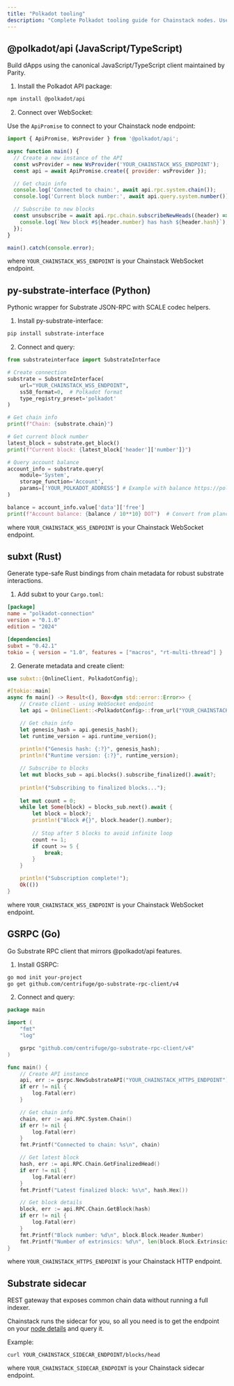 ```yaml
---
title: "Polkadot tooling"
description: "Complete Polkadot tooling guide for Chainstack nodes. Use @polkadot/api, py-substrate-interface, subxt, GSRPC, and Substrate sidecar for Polkadot development."
---
```


## @polkadot/api (JavaScript/TypeScript)

Build dApps using the canonical JavaScript/TypeScript client maintained by Parity.

1. Install the Polkadot API package:

```bash
npm install @polkadot/api
```

2. Connect over WebSocket:

Use the `ApiPromise` to connect to your Chainstack node endpoint:

```javascript
import { ApiPromise, WsProvider } from '@polkadot/api';

async function main() {
  // Create a new instance of the API
  const wsProvider = new WsProvider('YOUR_CHAINSTACK_WSS_ENDPOINT');
  const api = await ApiPromise.create({ provider: wsProvider });

  // Get chain info
  console.log('Connected to chain:', await api.rpc.system.chain());
  console.log('Current block number:', await api.query.system.number());

  // Subscribe to new blocks
  const unsubscribe = await api.rpc.chain.subscribeNewHeads((header) => {
    console.log(`New block #${header.number} has hash ${header.hash}`);
  });
}

main().catch(console.error);
```

where `YOUR_CHAINSTACK_WSS_ENDPOINT` is your Chainstack WebSocket endpoint.

## py-substrate-interface (Python)

Pythonic wrapper for Substrate JSON-RPC with SCALE codec helpers.

1. Install py-substrate-interface:

```bash
pip install substrate-interface
```

2. Connect and query:

```python
from substrateinterface import SubstrateInterface

# Create connection
substrate = SubstrateInterface(
    url="YOUR_CHAINSTACK_WSS_ENDPOINT",
    ss58_format=0,  # Polkadot format
    type_registry_preset='polkadot'
)

# Get chain info
print(f"Chain: {substrate.chain}")

# Get current block number
latest_block = substrate.get_block()
print(f"Current block: {latest_block['header']['number']}")

# Query account balance
account_info = substrate.query(
    module='System',
    storage_function='Account',
    params=['YOUR_POLKADOT_ADDRESS'] # Example with balance https://polkadot.statescan.io/#/accounts/15rqj6yN29bxzbjFWxYGNB1TaRdqrESkg7SZNDDHTcSsjNXq
)

balance = account_info.value['data']['free']
print(f"Account balance: {balance / 10**10} DOT")  # Convert from planck
```

where `YOUR_CHAINSTACK_WSS_ENDPOINT` is your Chainstack WebSocket endpoint.

## subxt (Rust)

Generate type-safe Rust bindings from chain metadata for robust substrate interactions.

1. Add subxt to your `Cargo.toml`:

```toml
[package]
name = "polkadot-connection"
version = "0.1.0"
edition = "2024"

[dependencies]
subxt = "0.42.1"
tokio = { version = "1.0", features = ["macros", "rt-multi-thread"] }
```

2. Generate metadata and create client:

```rust
use subxt::{OnlineClient, PolkadotConfig};

#[tokio::main]
async fn main() -> Result<(), Box<dyn std::error::Error>> {
    // Create client - using WebSocket endpoint
    let api = OnlineClient::<PolkadotConfig>::from_url("YOUR_CHAINSTACK_WSS_ENDPOINT").await?;

    // Get chain info
    let genesis_hash = api.genesis_hash();
    let runtime_version = api.runtime_version();
    
    println!("Genesis hash: {:?}", genesis_hash);
    println!("Runtime version: {:?}", runtime_version);

    // Subscribe to blocks
    let mut blocks_sub = api.blocks().subscribe_finalized().await?;
    
    println!("Subscribing to finalized blocks...");
    
    let mut count = 0;
    while let Some(block) = blocks_sub.next().await {
        let block = block?;
        println!("Block #{}", block.header().number);
        
        // Stop after 5 blocks to avoid infinite loop
        count += 1;
        if count >= 5 {
            break;
        }
    }

    println!("Subscription complete!");
    Ok(())
} 
```
where `YOUR_CHAINSTACK_WSS_ENDPOINT` is your Chainstack WebSocket endpoint.

## GSRPC (Go)

Go Substrate RPC client that mirrors @polkadot/api features.

1. Install GSRPC:

```bash
go mod init your-project
go get github.com/centrifuge/go-substrate-rpc-client/v4
```

2. Connect and query:

```go
package main

import (
    "fmt"
    "log"

    gsrpc "github.com/centrifuge/go-substrate-rpc-client/v4"
)

func main() {
    // Create API instance
    api, err := gsrpc.NewSubstrateAPI("YOUR_CHAINSTACK_HTTPS_ENDPOINT")
    if err != nil {
        log.Fatal(err)
    }

    // Get chain info
    chain, err := api.RPC.System.Chain()
    if err != nil {
        log.Fatal(err)
    }
    fmt.Printf("Connected to chain: %s\n", chain)

    // Get latest block
    hash, err := api.RPC.Chain.GetFinalizedHead()
    if err != nil {
        log.Fatal(err)
    }
    fmt.Printf("Latest finalized block: %s\n", hash.Hex())

    // Get block details
    block, err := api.RPC.Chain.GetBlock(hash)
    if err != nil {
        log.Fatal(err)
    }
    fmt.Printf("Block number: %d\n", block.Block.Header.Number)
    fmt.Printf("Number of extrinsics: %d\n", len(block.Block.Extrinsics))
}
```

where `YOUR_CHAINSTACK_HTTPS_ENDPOINT` is your Chainstack HTTP endpoint.

## Substrate sidecar

REST gateway that exposes common chain data without running a full indexer.

Chainstack runs the sidecar for you, so all you need is to get the endpoint on your [node details](/docs/manage-your-node#view-node-access-and-credentials) and query it.

Example:

```shell
curl YOUR_CHAINSTACK_SIDECAR_ENDPOINT/blocks/head
```

where `YOUR_CHAINSTACK_SIDECAR_ENDPOINT` is your Chainstack sidecar endpoint.